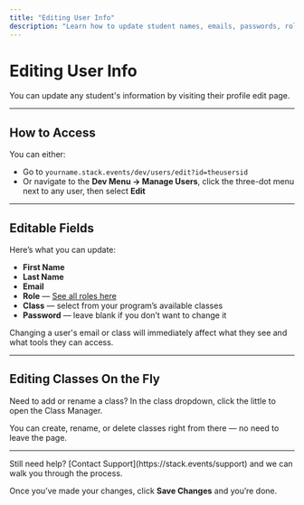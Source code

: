 ---
title: "Editing User Info"
description: "Learn how to update student names, emails, passwords, roles, and class assignments."
---

# Editing User Info

You can update any student's information by visiting their profile edit page.

---

## How to Access

You can either:

- Go to `yourname.stack.events/dev/users/edit?id=theusersid`
- Or navigate to the **Dev Menu → Manage Users**, click the three-dot menu next to any user, then select **Edit**

---

## Editable Fields

Here’s what you can update:

- **First Name**  
- **Last Name**
- **Email**
- **Role** — [See all roles here](/dev/users/roles)
- **Class** — select from your program’s available classes  
- **Password** — leave blank if you don’t want to change it

Changing a user's email or class will immediately affect what they see and what tools they can access.

---

## Editing Classes On the Fly

<Tip>
Need to add or rename a class? In the class dropdown, click the little <Icon icon="pen-to-square" iconType="solid" color="#ffffff" /> to open the Class Manager.
</Tip>

You can create, rename, or delete classes right from there — no need to leave the page.

---

<Info>
Still need help? [Contact Support](https://stack.events/support) and we can walk you through the process.
</Info>

Once you’ve made your changes, click **Save Changes** and you’re done.
